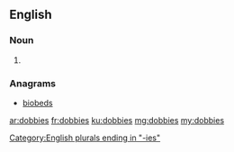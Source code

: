 ==English==

===Noun===
{{head|en|noun plural form}}

# {{plural of|dobby|lang=en}}

===Anagrams===
* [[biobeds#English|biobeds]]

[[Category:English plurals ending in "-ies"]]

[[ar:dobbies]]
[[fr:dobbies]]
[[ku:dobbies]]
[[mg:dobbies]]
[[my:dobbies]]